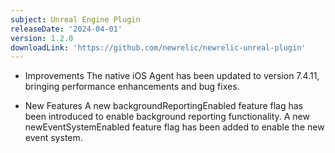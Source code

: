 ```yaml
---
subject: Unreal Engine Plugin
releaseDate: '2024-04-01'
version: 1.2.0
downloadLink: 'https://github.com/newrelic/newrelic-unreal-plugin'
---
```


* Improvements
  The native iOS Agent has been updated to version 7.4.11, bringing performance enhancements and bug fixes.

* New Features
  A new backgroundReportingEnabled feature flag has been introduced to enable background reporting functionality.
  A new newEventSystemEnabled feature flag has been added to enable the new event system.

